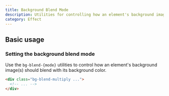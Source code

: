 ```yaml
---
title: Background Blend Mode
description: Utilities for controlling how an element's background image should blend with its background color.
category: Effect
---
```



## Basic usage

### Setting the background blend mode

Use the `bg-blend-{mode}` utilities to control how an element's background image(s) should blend with its background color.

```html
<div class="bg-blend-multiply ...">
  <!-- ... -->
</div>
```
